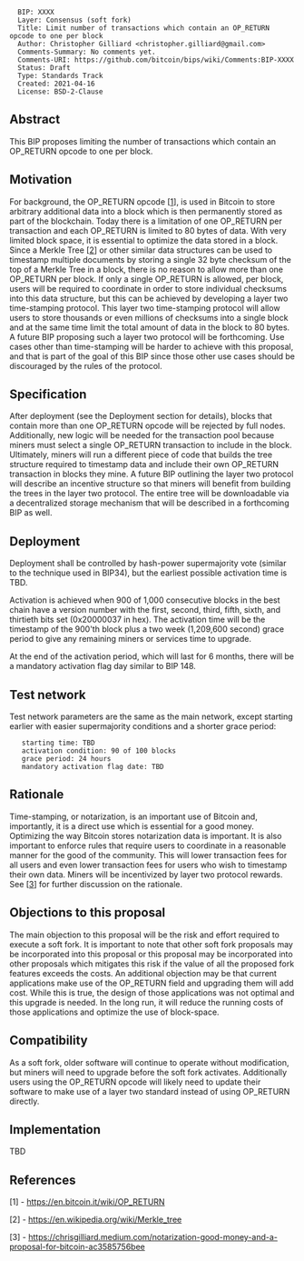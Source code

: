 <pre>
  BIP: XXXX
  Layer: Consensus (soft fork)
  Title: Limit number of transactions which contain an OP_RETURN opcode to one per block
  Author: Christopher Gilliard <christopher.gilliard@gmail.com>
  Comments-Summary: No comments yet.
  Comments-URI: https://github.com/bitcoin/bips/wiki/Comments:BIP-XXXX
  Status: Draft
  Type: Standards Track
  Created: 2021-04-16
  License: BSD-2-Clause
</pre>

==Abstract==

This BIP proposes limiting the number of transactions which contain an OP_RETURN opcode to one per block.

==Motivation==

For background, the OP_RETURN opcode [<a href="#references">1</a>], is used in Bitcoin to store arbitrary additional data into a block which is then permanently stored as part of the blockchain. Today there is a limitation of one OP_RETURN per transaction and each OP_RETURN is limited to 80 bytes of data. With very limited block space, it is essential to optimize the data stored in a block. Since a Merkle Tree [<a href="#references">2</a>] or other similar data structures can be used to timestamp multiple documents by storing a single 32 byte checksum of the top of a Merkle Tree in a block, there is no reason to allow more than one OP_RETURN per block. If only a single OP_RETURN is allowed, per block, users will be required to coordinate in order to store individual checksums into this data structure, but this can be achieved by developing a layer two time-stamping protocol. This layer two time-stamping protocol will allow users to store thousands or even millions of checksums into a single block and at the same time limit the total amount of data in the block to 80 bytes. A future BIP proposing such a layer two protocol will be forthcoming. Use cases other than time-stamping will be harder to achieve with this proposal, and that is part of the goal of this BIP since those other use cases should be discouraged by the rules of the protocol.

==Specification==

After deployment (see the Deployment section for details), blocks that contain more than one OP_RETURN opcode will be rejected by full nodes. Additionally, new logic will be needed for the transaction pool because miners must select a single OP_RETURN transaction to include in the block. Ultimately, miners will run a different piece of code that builds the tree structure required to timestamp data and include their own OP_RETURN transaction in blocks they mine. A future BIP outlining the layer two protocol will describe an incentive structure so that miners will benefit from building the trees in the layer two protocol. The entire tree will be downloadable via a decentralized storage mechanism that will be described in a forthcoming BIP as well.

==Deployment==

Deployment shall be controlled by hash-power supermajority vote (similar to the technique used in BIP34), but the earliest possible activation time is TBD.

Activation is achieved when 900 of 1,000 consecutive blocks in the best chain have a version number with the first, second, third, fifth, sixth, and thirtieth bits set (0x20000037 in hex). The activation time will be the timestamp of the 900'th block plus a two week (1,209,600 second) grace period to give any remaining miners or services time to upgrade.

At the end of the activation period, which will last for 6 months, there will be a mandatory activation flag day similar to BIP 148.

==Test network==

Test network parameters are the same as the main network, except starting earlier with easier supermajority conditions and a shorter grace period:

    starting time: TBD
    activation condition: 90 of 100 blocks
    grace period: 24 hours
    mandatory activation flag date: TBD

==Rationale==

Time-stamping, or notarization, is an important use of Bitcoin and, importantly, it is a direct use which is essential for a good money. Optimizing the way Bitcoin stores notarization data is important. It is also important to enforce rules that require users to coordinate in a reasonable manner for the good of the community. This will lower transaction fees for all users and even lower transaction fees for users who wish to timestamp their own data. Miners will be incentivized by layer two protocol rewards. See [<a href="#references">3</a>] for further discussion on the rationale.

==Objections to this proposal==

The main objection to this proposal will be the risk and effort required to execute a soft fork. It is important to note that other soft fork proposals may be incorporated into this proposal or this proposal may be incorporated into other proposals which mitigates this risk if the value of all the proposed fork features exceeds the costs. An additional objection may be that current applications make use of the OP_RETURN field and upgrading them will add cost. While this is true, the design of those applications was not optimal and this upgrade is needed. In the long run, it will reduce the running costs of those applications and optimize the use of block-space.

==Compatibility==

As a soft fork, older software will continue to operate without modification, but miners will need to upgrade before the soft fork activates. Additionally users using the OP_RETURN opcode will likely need to update their software to make use of a layer two standard instead of using OP_RETURN directly.

==Implementation==

TBD

==References==

[1] - https://en.bitcoin.it/wiki/OP_RETURN

[2] - https://en.wikipedia.org/wiki/Merkle_tree

[3] - https://chrisgilliard.medium.com/notarization-good-money-and-a-proposal-for-bitcoin-ac3585756bee
